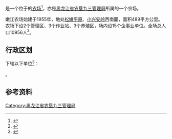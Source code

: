 {{中国乡级行政区|23/11/21/507/000
|行政区全称           = {{PAGENAMEBASE}}
|上级行政区           = [[黑龙江省农垦九三管理局|黑龙江省农垦九三管理局]]
}}

'''{{PAGENAMEBASE}}'''是一个位于{{PRC admin/fullname|23/11/21/507/000|3}}的[[农场|农场]]<ref>{{PRC admin/ref sgc|{{PRC admin/parent|23/11/21/507/000}}}}</ref>，亦是[[黑龙江省农垦九三管理局|黑龙江省农垦九三管理局]]所属的一个农场。

嫩江农场始建于1955年，地处[[松嫩平原|松嫩平原]]、[[小兴安岭|小兴安岭]]西南麓，面积489平方公里。农场下设2个管理区、3个作业站、3个养殖区，场内设15个企事业单位。全场总人口10956人<ref>{{cite web |title=嫩江农场 |url=http://zw.chinabdh.com/nenjfarm/index.jhtml |website=黑龙江省农垦总局 }}{{Dead link}}</ref>。

== 行政区划 ==
{{PAGENAMEBASE}}下辖以下单位<ref>{{PRC admin/ref sgc|23/11/21/507/000}}</ref>：

{{PRC admin/children|23/11/21/507/000}}。

== 参考资料 ==
{{reflist}}

{{黑龙江行政区划小作品}}
{{PRC admin/navcat|23/11/21/507/000}}
{{黑龙江省农垦总局}}

[[Category:黑龙江省农垦九三管理局|Category:黑龙江省农垦九三管理局]]